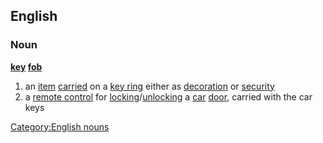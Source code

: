 ==English==
===Noun===
{{wikipedia}}
'''[[key]] [[fob]]'''
#an [[item]] [[carried]] on a [[key ring]]  either as [[decoration]] or [[security]]
#a [[remote control]] for [[locking]]/[[unlocking]] a [[car]] [[door]], carried with the car keys
[[Category:English nouns]]